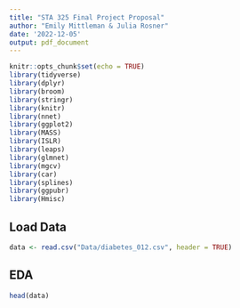 ```yaml
---
title: "STA 325 Final Project Proposal"
author: "Emily Mittleman & Julia Rosner"
date: '2022-12-05'
output: pdf_document
---
```


```r
knitr::opts_chunk$set(echo = TRUE)
library(tidyverse)
library(dplyr)
library(broom)
library(stringr)
library(knitr)
library(nnet)
library(ggplot2)
library(MASS)
library(ISLR)
library(leaps)
library(glmnet)
library(mgcv)
library(car)
library(splines)
library(ggpubr)
library(Hmisc)
```


## Load Data

```r
data <- read.csv("Data/diabetes_012.csv", header = TRUE)
```



## EDA

```r
head(data)
```





